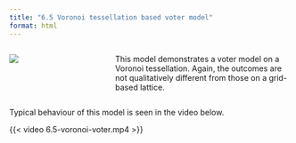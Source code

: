 ```yaml
---
title: "6.5 Voronoi tessellation based voter model"
format: html
---
```


:::: {.columns}
::: {.column width=35%}
[![](6.5-voronoi-voter.png){style="padding-right:10px;"}](6.5-voronoi-voter.nlogox)
:::

::: {.column width=65%}
This model demonstrates a voter model on a Voronoi tessellation. Again, the outcomes are not qualitatively different from those on a grid-based lattice.
:::
::::

Typical behaviour of this model is seen in the video below.

{{< video 6.5-voronoi-voter.mp4 >}}